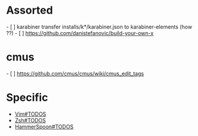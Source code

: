 = Assorted =
- [ ] karabiner transfer installs/k*/karabiner.json to karabiner-elements (how ??)
- [ ] https://github.com/danistefanovic/build-your-own-x

= cmus =
- [ ] https://github.com/cmus/cmus/wiki/cmus_edit_tags

= Specific =
* [[Vim#TODOS]]
* [[Zsh#TODOS]]
* [[HammerSpoon#TODOS]]
